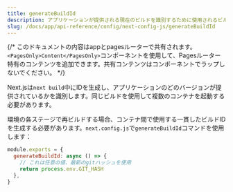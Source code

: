 ```yaml
---
title: generateBuildId
description: アプリケーションが提供される現在のビルドを識別するために使用されるビルドIDを設定します。
slug: /docs/app/api-reference/config/next-config-js/generateBuildId
---
```


{/* このドキュメントの内容はappとpagesルーターで共有されます。`<PagesOnly>Content</PagesOnly>`コンポーネントを使用して、Pagesルーター特有のコンテンツを追加できます。共有コンテンツはコンポーネントでラップしないでください。 */}

Next.jsは`next build`中にIDを生成し、アプリケーションのどのバージョンが提供されているかを識別します。同じビルドを使用して複数のコンテナを起動する必要があります。

環境の各ステージで再ビルドする場合、コンテナ間で使用する一貫したビルドIDを生成する必要があります。`next.config.js`で`generateBuildId`コマンドを使用します：

```jsx filename="next.config.js"
module.exports = {
  generateBuildId: async () => {
    // これは任意の値、最新のgitハッシュを使用
    return process.env.GIT_HASH
  },
}
```
